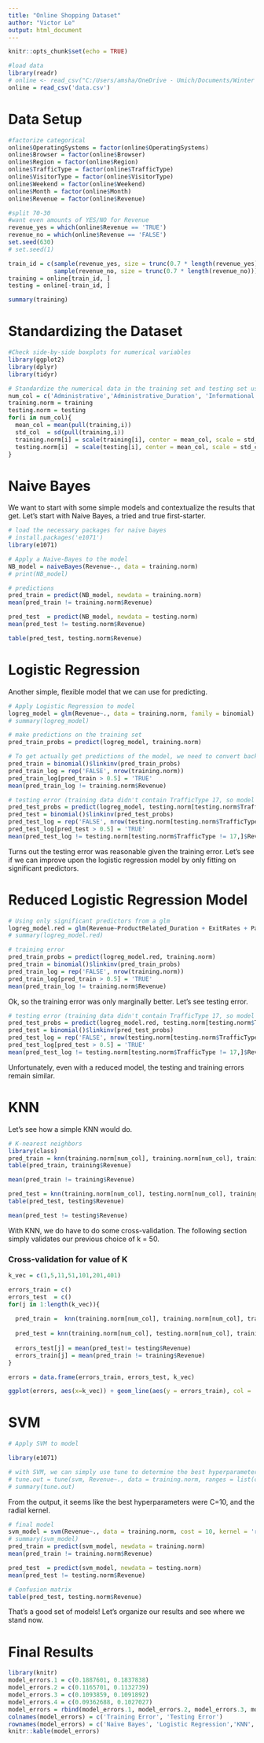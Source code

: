---
title: "Online Shopping Dataset"
author: "Victor Le"
output: html_document
---

```{r setup, include=FALSE}
knitr::opts_chunk$set(echo = TRUE)

```

```{r, message = FALSE}
#load data
library(readr)
# online <- read_csv("C:/Users/amsha/OneDrive - Umich/Documents/Winter 2020/STATS 503/Project/online_shoppers_intention.csv")
online = read_csv('data.csv')
```
# Data Setup 

```{r}
#factorize categorical
online$OperatingSystems = factor(online$OperatingSystems)
online$Browser = factor(online$Browser)
online$Region = factor(online$Region)
online$TrafficType = factor(online$TrafficType)
online$VisitorType = factor(online$VisitorType)
online$Weekend = factor(online$Weekend)
online$Month = factor(online$Month)
online$Revenue = factor(online$Revenue)

#split 70-30
#want even amounts of YES/NO for Revenue
revenue_yes = which(online$Revenue == 'TRUE')
revenue_no = which(online$Revenue == 'FALSE')
set.seed(630)
# set.seed(1)

train_id = c(sample(revenue_yes, size = trunc(0.7 * length(revenue_yes))), 
             sample(revenue_no, size = trunc(0.7 * length(revenue_no))))
training = online[train_id, ]
testing = online[-train_id, ]

summary(training)

```

# Standardizing the Dataset

```{r, message = FALSE}
#Check side-by-side boxplots for numerical variables
library(ggplot2)
library(dplyr)
library(tidyr)

# Standardize the numerical data in the training set and testing set using the mean and std of the training data set  
num_col = c('Administrative','Administrative_Duration', 'Informational','Informational_Duration','ProductRelated','ProductRelated_Duration', 'BounceRates','ExitRates','PageValues','SpecialDay')
training.norm = training
testing.norm = testing
for(i in num_col){
  mean_col = mean(pull(training,i))
  std_col  = sd(pull(training,i))
  training.norm[i] = scale(training[i], center = mean_col, scale = std_col)
  testing.norm[i]  = scale(testing[i], center = mean_col, scale = std_col)
}
```

# Naive Bayes
We want to start with some simple models and contextualize the results that get. Let's start with Naive Bayes, a tried and true first-starter. 

```{r}
# load the necessary packages for naive bayes
# install.packages('e1071')
library(e1071)
```

```{r}
# Apply a Naive-Bayes to the model 
NB_model = naiveBayes(Revenue~., data = training.norm)
# print(NB_model)

# predictions
pred_train = predict(NB_model, newdata = training.norm)
mean(pred_train != training.norm$Revenue)

pred_test  = predict(NB_model, newdata = testing.norm)
mean(pred_test != testing.norm$Revenue)

table(pred_test, testing.norm$Revenue)

```
# Logistic Regression
Another simple, flexible model that we can use for predicting. 

```{r}
# Apply Logistic Regression to model 
logreg_model = glm(Revenue~., data = training.norm, family = binomial)
# summary(logreg_model)

# make predictions on the training set 
pred_train_probs = predict(logreg_model, training.norm)

# To get actually get predictions of the model, we need to convert back to probabilities
pred_train = binomial()$linkinv(pred_train_probs)
pred_train_log = rep('FALSE', nrow(training.norm))
pred_train_log[pred_train > 0.5] = 'TRUE'
mean(pred_train_log != training.norm$Revenue)
```
```{r}
# testing error (training data didn't contain TrafficType 17, so model couldn't train on it, so have to exclude it)
pred_test_probs = predict(logreg_model, testing.norm[testing.norm$TrafficType != 17,] )
pred_test = binomial()$linkinv(pred_test_probs)
pred_test_log = rep('FALSE', nrow(testing.norm[testing.norm$TrafficType != 17,]))
pred_test_log[pred_test > 0.5] = 'TRUE'
mean(pred_test_log != testing.norm[testing.norm$TrafficType != 17,]$Revenue)
```
Turns out the testing error was reasonable given the training error. Let's see if we can improve upon the logistic regression model by only fitting on significant predictors. 

# Reduced Logistic Regression Model
```{r}
# Using only significant predictors from a glm
logreg_model.red = glm(Revenue~ProductRelated_Duration + ExitRates + PageValues + Month + Browser+ TrafficType + VisitorType, data = training.norm, family = binomial)
# summary(logreg_model.red)

# training error
pred_train_probs = predict(logreg_model.red, training.norm)
pred_train = binomial()$linkinv(pred_train_probs)
pred_train_log = rep('FALSE', nrow(training.norm))
pred_train_log[pred_train > 0.5] = 'TRUE'
mean(pred_train_log != training.norm$Revenue)

```
Ok, so the training error was only marginally better. Let's see testing error.
```{r}
# testing error (training data didn't contain TrafficType 17, so model couldn't train on it, so have to exclude it)
pred_test_probs = predict(logreg_model.red, testing.norm[testing.norm$TrafficType != 17,] )
pred_test = binomial()$linkinv(pred_test_probs)
pred_test_log = rep('FALSE', nrow(testing.norm[testing.norm$TrafficType != 17,]))
pred_test_log[pred_test > 0.5] = 'TRUE'
mean(pred_test_log != testing.norm[testing.norm$TrafficType != 17,]$Revenue)
```
Unfortunately, even with a reduced model, the testing and training errors remain similar. 

# KNN
Let's see how a simple KNN would do. 
```{r}
# K-nearest neighbors 
library(class)
pred_train = knn(training.norm[num_col], training.norm[num_col], training$Revenue, k = 50)
table(pred_train, training$Revenue)
```

```{r}
mean(pred_train != training$Revenue)

```

```{r}
pred_test = knn(training.norm[num_col], testing.norm[num_col], training$Revenue, k = 50)
table(pred_test, testing$Revenue)
```

```{r}
mean(pred_test != testing$Revenue)

```
With KNN, we do have to do some cross-validation. The following section simply validates our previous choice of k = 50. 

### Cross-validation for value of K 
```{r}

k_vec = c(1,5,11,51,101,201,401)

errors_train = c()
errors_test  = c()
for(j in 1:length(k_vec)){
  
  pred_train =  knn(training.norm[num_col], training.norm[num_col], training$Revenue, k = k_vec[j])
  
  pred_test = knn(training.norm[num_col], testing.norm[num_col], training$Revenue, k = k_vec[j])
  
  errors_test[j] = mean(pred_test!= testing$Revenue)
  errors_train[j] = mean(pred_train != training$Revenue)
}

errors = data.frame(errors_train, errors_test, k_vec)

ggplot(errors, aes(x=k_vec)) + geom_line(aes(y = errors_train), col = 'red') + geom_point(aes(y=errors_train), col = 'red') +  geom_line(aes(y=errors_test), col = 'blue') + geom_point(aes(y=errors_test),col='blue')
```

# SVM

```{r}
# Apply SVM to model 

library(e1071)

# with SVM, we can simply use tune to determine the best hyperparameters
# tune.out = tune(svm, Revenue~., data = training.norm, ranges = list(cost = c(0.1, 1, 10, 100), kernel = c('linear','radial')))
# summary(tune.out)
```
From the output, it seems like the best hyperparameters were C=10, and the radial kernel.

```{r}
# final model
svm_model = svm(Revenue~., data = training.norm, cost = 10, kernel = 'radial')
# summary(svm_model)
pred_train = predict(svm_model, newdata = training.norm)
mean(pred_train != training.norm$Revenue)
```

```{r}
pred_test  = predict(svm_model, newdata = testing.norm)
mean(pred_test != testing.norm$Revenue)
```

```{r}
# Confusion matrix
table(pred_test, testing.norm$Revenue)
```
That's a good set of models! Let's organize our results and see where we stand now. 

# Final Results

```{r}
library(knitr)
model_errors.1 = c(0.1887601, 0.1837838)
model_errors.2 = c(0.1165701, 0.1132739)
model_errors.3 = c(0.1093859, 0.1091892)
model_errors.4 = c(0.09362688, 0.1027027)
model_errors = rbind(model_errors.1, model_errors.2, model_errors.3, model_errors.4)
colnames(model_errors) = c('Training Error', 'Testing Error')
rownames(model_errors) = c('Naive Bayes', 'Logistic Regression','KNN','SVM')
knitr::kable(model_errors)
```
